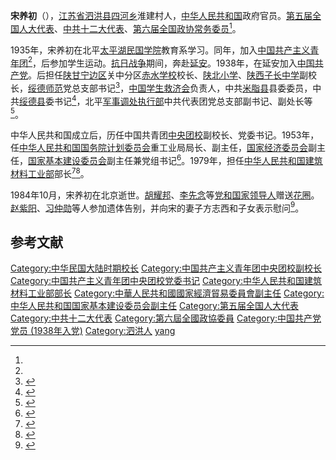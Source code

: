 '''宋养初'''（{{bd|1914年||1984年|10月31日|catIdx=}}），[[江蘇省_(中華民國)|江苏省]][[泗洪县|泗洪县]][[四河乡|四河乡]]淮建村人，[[中华人民共和国|中华人民共和国]]政府官员。[[第五届全国人大代表|第五届全国人大代表]]、[[中共十二大代表|中共十二大代表]]、[[第六届全国政协常务委员|第六届全国政协常务委员]]<ref name=a1/>。

1935年，宋养初在北平[[太平湖民国学院|太平湖民国学院]]教育系学习。同年，加入[[中国共产主义青年团|中国共产主义青年团]]<ref name=a1/>，后参加学生运动。[[抗日战争|抗日战争]]期间，奔赴[[延安|延安]]。1938年，在延安加入[[中国共产党|中国共产党]]。后担任[[陕甘宁边区|陕甘宁边区]]关中分区[[赤水学校|赤水学校]]校长、[[陕北小学|陕北小学]]、[[陕西子长中学|陕西子长中学]]副校长，[[绥德师范|绥德师范]]党总支部书记<ref>{{cite book|author=雍桂良|title=《中国当代社会活动家辞典》|year=1990年|publisher=学苑出版社|pages=162页}}</ref>，[[中国学生救济会|中国学生救济会]]负责人，中共[[米脂县|米脂县]]县委委员，中共[[绥德县|绥德县]]委书记<ref>{{cite book|author=[[贾巨川|贾巨川]]，《习仲勋传》编委会|title=《习仲勋传》|year=2008年|publisher=中央文献出版社|isbn=9787507324716|pages=354页}}</ref>，北平[[军事调处执行部|军事调处执行部]]中共代表团党总支部副书记、副处长等<ref>{{cite book|author=李盛平|title=《中国现代史词典》|year=1987年|publisher=中国国际广播出版社|isbn=9787800350252|pages=494页}}</ref>。

中华人民共和国成立后，历任中国共青团[[中央团校|中央团校]]副校长、党委书记。1953年，任[[中华人民共和国国务院|中华人民共和国国务院]][[计划委员会|计划委员会]]重工业局局长、副主任，[[国家经济委员会|国家经济委员会]]副主任，[[国家基本建设委员会|国家基本建设委员会]]副主任兼党组书记<ref>{{cite book|title=《中国建筑业年鉴》|year=1997年|publisher=中国建筑工业出版社|pages=669页}}</ref>。1979年，担任[[中华人民共和国建筑材料工业部|中华人民共和国建筑材料工业部]]部长<ref>{{cite book|title=《中国建筑材料年鉴》|year=1983年|publisher=中國建筑工业出版社|pages=69页}}</ref><ref>{{cite book|author=当代中国丛书编辑部|title=《当代中国的建筑材料工业》|year=1990年|publisher=中國社会科學出版社|pages=637页}}</ref>。

1984年10月，宋养初在北京逝世。[[胡耀邦|胡耀邦]]、[[李先念|李先念]]等[[党和国家领导人|党和国家领导人]]赠送[[花圈|花圈]]。[[赵紫阳|赵紫阳]]、[[习仲勋|习仲勋]]等人参加遗体告别，并向宋的妻子方志西和子女表示慰问<ref name="a1">{{Cite web|url=http://www.hybsl.cn/zonghe/xinwen/2007-12-10/5973.html|title=六届全国政协常委、原建筑材料工业部部长　宋养初在京逝世|accessdate=2021-05-18|author=|date=|work=|publisher=胡耀邦史料信息网，来源：《人民日报》1984年11月17日，新华社|quote=|language=Zh-hans|archive-date=2021-05-18|archive-url=https://web.archive.org/web/20210518190231/http://www.hybsl.cn/zonghe/xinwen/2007-12-10/5973.html|dead-url=no}}</ref>。

==参考文献==
{{reflist}}

{{第5届国务院}}
{{DEFAULTSORT:song yangchu}}
[[Category:中华民国大陆时期校长|Category:中华民国大陆时期校长]]
[[Category:中国共产主义青年团中央团校副校长|Category:中国共产主义青年团中央团校副校长]]
[[Category:中国共产主义青年团中央团校党委书记|Category:中国共产主义青年团中央团校党委书记]]
[[Category:中华人民共和国建筑材料工业部部长|Category:中华人民共和国建筑材料工业部部长]]
[[Category:中華人民共和國國家經濟貿易委員會副主任|Category:中華人民共和國國家經濟貿易委員會副主任]]
[[Category:中华人民共和国国家基本建设委员会副主任|Category:中华人民共和国国家基本建设委员会副主任]]
[[Category:第五届全国人大代表|Category:第五届全国人大代表]]
[[Category:中共十二大代表|Category:中共十二大代表]]
[[Category:第六屆全國政協委員|Category:第六屆全國政協委員]]
[[Category:中国共产党党员_(1938年入党)|Category:中国共产党党员 (1938年入党)]]
[[Category:泗洪人|Category:泗洪人]]
[[Category:宋姓|yang]]